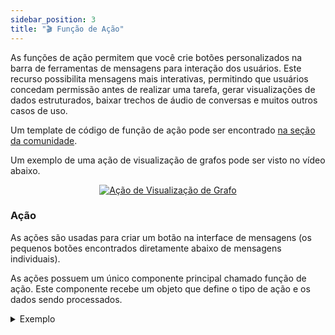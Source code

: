 ```yaml
---
sidebar_position: 3
title: "🎬 Função de Ação"
---
```


As funções de ação permitem que você crie botões personalizados na barra de ferramentas de mensagens para interação dos usuários.
Este recurso possibilita mensagens mais interativas, permitindo que usuários concedam permissão antes de realizar uma tarefa,
gerar visualizações de dados estruturados, baixar trechos de áudio de conversas e muitos outros casos de uso.

Um template de código de função de ação pode ser encontrado [na seção da comunidade](https://openwebui.com/f/hub/custom_action/).

Um exemplo de uma ação de visualização de grafos pode ser visto no vídeo abaixo.

<p align="center">
  <a href="#">
    <img src="/images/pipelines/graph-viz-action.gif" alt="Ação de Visualização de Grafo" />
  </a>
</p>


### Ação
As ações são usadas para criar um botão na interface de mensagens (os pequenos botões encontrados diretamente abaixo de mensagens individuais).

As ações possuem um único componente principal chamado função de ação. Este componente recebe um objeto que define o tipo de ação e os dados sendo processados.

<details>
<summary>Exemplo</summary>

```python
async def action(
        self,
        body: dict,
        __user__=None,
        __event_emitter__=None,
        __event_call__=None,
    ) -> Optional[dict]:
        print(f"ação:{__name__}")

        response = await __event_call__(
            {
                "type": "input",
                "data": {
                    "title": "escreva uma mensagem",
                    "message": "aqui escreva uma mensagem para adicionar",
                    "placeholder": "insira sua mensagem",
                },
            }
        )
        print(response)
```
</details>
